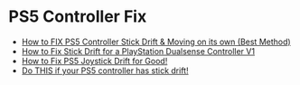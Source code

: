 # PS5 Controller Fix

- [How to FIX PS5 Controller Stick Drift & Moving on its own (Best Method)](https://youtu.be/7aetviOP71c)
- [How to Fix Stick Drift for a PlayStation Dualsense Controller V1](https://www.ifixit.com/Guide/How+to+Fix+Stick+Drift+for+a+PlayStation+Dualsense+Controller+V1/168202)
- [How to Fix PS5 Joystick Drift for Good!](https://youtu.be/pCVBnpyrn3g)
- [Do THIS if your PS5 controller has stick drift!](https://youtu.be/g9-Aa7CfIxA)
